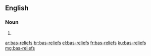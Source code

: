 ==English==

===Noun===
{{head|en|plural}}

# {{plural of|bas-relief|lang=en|nocat=1}}

[[ar:bas-reliefs]]
[[br:bas-reliefs]]
[[el:bas-reliefs]]
[[fr:bas-reliefs]]
[[ku:bas-reliefs]]
[[mg:bas-reliefs]]